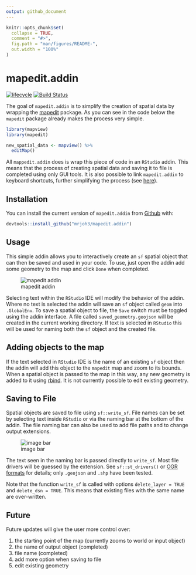 ```yaml
---
output: github_document
---
```


<!-- README.md is generated from README.Rmd. Please edit that file -->

```r
knitr::opts_chunk$set(
  collapse = TRUE,
  comment = "#>",
  fig.path = "man/figures/README-",
  out.width = "100%"
)
```
# mapedit.addin

[![lifecycle](https://img.shields.io/badge/lifecycle-experimental-orange.svg)](https://www.tidyverse.org/lifecycle/#experimental)
[![Build Status](https://travis-ci.org/mrjoh3/mapedit.addin.svg?branch=master)](https://travis-ci.org/mrjoh3/mapedit.addin)

The goal of `mapedit.addin` is to simplify the creation of spatial data by wrapping the [mapedit](https://github.com/r-spatial/mapedit) package. As you can see in the code below the `mapedit` package already makes the process very simple. 

```r
library(mapview)
library(mapedit)

new_spatial_data <- mapview() %>%
  editMap()

```

All `mappedit.addin` does is wrap this piece of code in an `RStudio` addin. This means that the process of creating spatial data and saving it to file is completed using only GUI tools. It is also possible to link `mapedit.addin` to keyboard shortcuts, further simplifying the process (see [here](https://rstudio.github.io/rstudioaddins/#keyboard-shorcuts)).   

## Installation

You can install the current version of `mapedit.addin` from [Github](https://github.com/mrjoh3/mapedit.addin) with:

``` r
devtools::install_github("mrjoh3/mapedit.addin")
```

## Usage

This simple addin allows you to interactively create an `sf` spatial object that can then be saved and used in your code. To use, just open the addin add some geometry to the map and click `Done` when completed. 

![mapedit addin](images/mapedit_addin.png)

Selecting text within the `RStudio` IDE will modify the behavior of the addin. Where no text is selected the addin will save an `sf` object called `geom` into `.GlobalEnv`. To save a spatial object to file, the `Save` switch must be toggled using the addin interface. A file called `saved_geometry.geojson` will be created in the current working directory. If text is selected in `RStudio` this will be used for naming both the `sf` object and the created file. 

## Adding objects to the map

If the text selected in `RStudio` IDE is the name of an existing `sf` object then the addin will add this object to the `mapedit` map and zoom to its bounds. When a spatial object is passed to the map in this way, any new geometry is added to it using [rbind](https://r-spatial.github.io/sf/reference/bind.html). It is not currently possible to edit existing geometry.

 
## Saving to File

Spatial objects are saved to file using `sf::write_sf`. File names can be set by selecting text inside `RStudio` or via the naming bar at the bottom of the addin. The file naming bar can also be used to add file paths and to change output extensions.

![image bar](images/save_file_bar.png)

The text seen in the naming bar is passed directly to `write_sf`. Most file drivers will be guessed by the extension. See `sf::st_drivers()` or [OGR formats](https://www.gdal.org/ogr_formats.html) for details; only `.geojson` and `.shp` have been tested.

Note that the function `write_sf` is called with options `delete_layer = TRUE` and `delete_dsn = TRUE`. This means that existing files with the same name are over-written.


## Future

Future updates will give the user more control over:

  1. the starting point of the map (currently zooms to world or input object)
  2. the name of output object (completed)
  3. file name (completed)
  4. add more option when saving to file
  5. edit existing geometry



